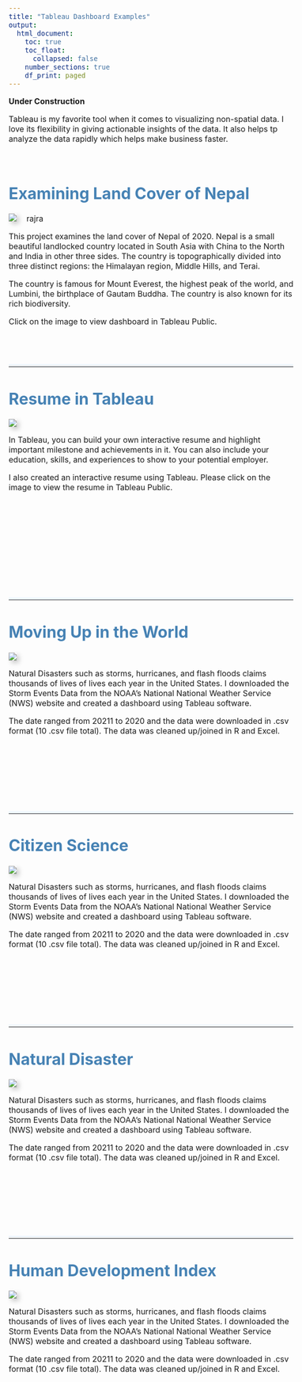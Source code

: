 ```yaml
---
title: "Tableau Dashboard Examples"
output:
  html_document:
    toc: true
    toc_float:
      collapsed: false
    number_sections: true
    df_print: paged
---
```


<style type="text/css">
body {
  font-size: 12pt;
}

h1, h2, h3{
  color: #4682B4;
}

#TOC {
  margin: 25px 0px 20px 0px;
}

hr {
  border-top: 5px solid #F0F8FF;
}

.clearfix {
  overflow: auto;
}

img {
  margin-right: 20px;
  box-shadow: 5px 5px 10px #ccc;
}

</style>


**Under Construction**




Tableau is my favorite tool when it comes to visualizing non-spatial data. I love its flexibility in giving actionable insights of the data. It also helps tp analyze the data rapidly which helps make business faster. 

\


# Examining Land Cover of Nepal



<div class="col-sm-6">
[![](images/NepalDashboard.png)](https://public.tableau.com/views/ExaminingLandCoverofNepal/NepalDashboard?:language=en-US&:display_count=n&:origin=viz_share_link){target="_blank"}rajra


</div>

This project examines the land cover of Nepal of 2020. Nepal is a small beautiful landlocked country located in South Asia with China to the North and India in other three sides. The country is topographically divided into three distinct regions: the Himalayan region, Middle Hills, and Terai. 

The country is famous for Mount Everest, the highest peak of the world, and Lumbini, the birthplace of Gautam Buddha. The country is also known for its rich biodiversity.

Click on the image to view dashboard in Tableau Public. 
\
\
\
\

---



# Resume in Tableau



<div class="col-sm-6">
[![](images/Resume.png)](https://public.tableau.com/views/Resume_16382918205400/Resume?:language=en-US&:display_count=n&:origin=viz_share_link){target="_blank"}


</div>

In Tableau, you can build your own interactive resume and highlight important milestone and achievements in it. You can also include your education, skills, and experiences to show to your potential employer. 

I also created an interactive resume using Tableau. Please click on the image to view the resume in Tableau Public.



\
\
\
\
\
\
\
\
\

---



# Moving Up in the World



<div class="col-sm-6">
[![](images/MovingUp.png)](https://public.tableau.com/views/Developing_countries/Dashboard1?:language=en-US&:display_count=n&:origin=viz_share_link){target="_blank"}


</div>

Natural Disasters such as storms, hurricanes, and flash floods claims thousands of lives of lives each year in the United States. I downloaded the Storm Events Data from the NOAA’s National National Weather Service (NWS) website and created a dashboard using Tableau software.

The date ranged from 20211 to 2020 and the data were downloaded in .csv format (10 .csv file total). The data was cleaned up/joined in R and Excel.

\
\
\
\
\
\

---





# Citizen Science



<div class="col-sm-6">
[![](images/CitizenScienceData.png)](https://public.tableau.com/views/CitizenScienceData/CitizenScienceData?:language=en-US&:retry=yes&:display_count=n&:origin=viz_share_link){target="_blank"}


</div>

Natural Disasters such as storms, hurricanes, and flash floods claims thousands of lives of lives each year in the United States. I downloaded the Storm Events Data from the NOAA’s National National Weather Service (NWS) website and created a dashboard using Tableau software.

The date ranged from 20211 to 2020 and the data were downloaded in .csv format (10 .csv file total). The data was cleaned up/joined in R and Excel.

\
\
\
\
\
\

---

# Natural Disaster



<div class="col-sm-6">
[![](images/disaster_dashboard.png)](https://public.tableau.com/views/storms_dashboard/Dashboard2?:language=en-US&:retry=yes&:display_count=n&:origin=viz_share_link){target="_blank"}


</div>

Natural Disasters such as storms, hurricanes, and flash floods claims thousands of lives of lives each year in the United States. I downloaded the Storm Events Data from the NOAA’s National National Weather Service (NWS) website and created a dashboard using Tableau software.

The date ranged from 20211 to 2020 and the data were downloaded in .csv format (10 .csv file total). The data was cleaned up/joined in R and Excel.

\
\
\

\
\

---

# Human Development Index



<div class="col-sm-6">
[![](images/HDI.png)](https://public.tableau.com/app/profile/rajesh6683/viz/CountriesHDIRank/Dashboard3){target="_blank"}


</div>

Natural Disasters such as storms, hurricanes, and flash floods claims thousands of lives of lives each year in the United States. I downloaded the Storm Events Data from the NOAA’s National National Weather Service (NWS) website and created a dashboard using Tableau software.

The date ranged from 20211 to 2020 and the data were downloaded in .csv format (10 .csv file total). The data was cleaned up/joined in R and Excel.

\
\
\
\
\










